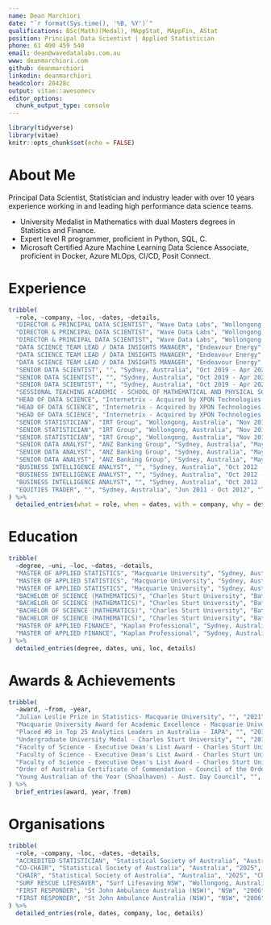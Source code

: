 ```yaml
---
name: Dean Marchiori
date: "`r format(Sys.time(), '%B, %Y')`"
qualifications: BSc(Math)(Medal), MAppStat, MAppFin, AStat
position: Principal Data Scientist | Applied Statistician
phone: 61 400 459 540  
email: dean@wavedatalabs.com.au
www: deanmarchiori.com   
github: deanmarchiori
linkedin: deanmarchiori
headcolor: 20428c
output: vitae::awesomecv
editor_options: 
  chunk_output_type: console
---
```


```r
library(tidyverse)
library(vitae)
knitr::opts_chunk$set(echo = FALSE)
```

# About Me   

Principal Data Scientist, Statistician and industry leader with over 10 years experience working in and leading high performance data science teams.

- University Medalist in Mathematics with dual Masters degrees in Statistics and Finance.
- Expert level R programmer, proficient in Python, SQL, C.
- Microsoft Certified Azure Machine Learning Data Science Associate, proficient in Docker, Azure MLOps, CI/CD, Posit Connect.

# Experience
```r
tribble(
  ~role, ~company, ~loc, ~dates, ~details,
  "DIRECTOR & PRINCIPAL DATA SCIENTIST", "Wave Data Labs", "Wollongong Australia", "May 2023 - Present", "Independent consultant and contractor in data science, machine learning, applied mathematics and statistical modelling.",
  "DIRECTOR & PRINCIPAL DATA SCIENTIST", "Wave Data Labs", "Wollongong, Australia", "May 2023 - Present", ">$400k projects delivered in 18 months.",
  "DIRECTOR & PRINCIPAL DATA SCIENTIST", "Wave Data Labs", "Wollongong, Australia", "May 2023 - Present", "Implemented projects from design through to Production MLOps deployments with full CI/CD pipelines.",
  "DATA SCIENCE TEAM LEAD / DATA INSIGHTS MANAGER", "Endeavour Energy", "Sydney, Australia", "Apr 2021 - May 2023", "Established, hired and managed Endeavour's first totally greenfield data science team.",
  "DATA SCIENCE TEAM LEAD / DATA INSIGHTS MANAGER", "Endeavour Energy", "Sydney, Australia", "Apr 2021 - May 2023", "Implemented enterprise wide Microsoft Azure Machine Learning & Posit Connect platforms (1000+ staff organisation).",
  "DATA SCIENCE TEAM LEAD / DATA INSIGHTS MANAGER", "Endeavour Energy", "Sydney, Australia", "Apr 2021 - May 2023", "Led over 20 data science projects including peer reviewed scientific publications and mission critical decision support systems.",
  "SENIOR DATA SCIENTIST", "", "Sydney, Australia", "Oct 2019 - Apr 2021", "Bush fire risk modelling on the electricity grid informing the impact of the removal of over 200 hazardous trees.",
  "SENIOR DATA SCIENTIST", "", "Sydney, Australia", "Oct 2019 - Apr 2021", "Vegetation management optimisation to reduce > 5% OPEX on multi-million dollar maintenance budget.",
  "SENIOR DATA SCIENTIST", "", "Sydney, Australia", "Oct 2019 - Apr 2021", "Developed and deployed a machine learning model to predict the impact of severe storms on the electricity grid with >90% accuracy.",
  "SESSIONAL TEACHING ACADEMIC - SCHOOL OF MATHEMATICAL AND PHYSICAL SCIENCES", "Macquarie University", "Sydney, Australia", "Feb 2022 - Sep 2023", "Instructor in Mathematics & Statistics to over 200 students.",
  "HEAD OF DATA SCIENCE", "Internetrix - Acquired by XPON Technologies Group (ASX:XPN)", "Wollongong, Australia", "Mar 2018 - Oct 2019", "Led 2 x research projects with the University of Wollongong SMART Facility totalling > $150k in research funding.",
  "HEAD OF DATA SCIENCE", "Internetrix - Acquired by XPON Technologies Group (ASX:XPN)", "Wollongong, Australia", "Mar 2018 - Oct 2019", "Product development of time series anomaly detection software.",
  "HEAD OF DATA SCIENCE", "Internetrix - Acquired by XPON Technologies Group (ASX:XPN)", "Wollongong, Australia", "Mar 2018 - Oct 2019", "Greenfield development and launch of internal data science consulting practice.",
  "SENIOR STATISTICIAN", "IRT Group", "Wollongong, Australia", "Nov 2016 - Mar 2018", "Unsupervised ML / Clustering / Customer Segmentation for NFP Aged Care Provider.",
  "SENIOR STATISTICIAN", "IRT Group", "Wollongong, Australia", "Nov 2016 - Mar 2018", "Introduced call-centre staffing optimisation model resulting in > 10% OPEX reduction opportunities.",
  "SENIOR STATISTICIAN", "IRT Group", "Wollongong, Australia", "Nov 2016 - Mar 2018", "Developed and piloted the first ever use of AB Testing and experimental design for marketing campaigns.",
  "SENIOR DATA ANALYST", "ANZ Banking Group", "Sydney, Australia", "May 2014 - Oct 2016", "Advanced statistical modelling.",
  "SENIOR DATA ANALYST", "ANZ Banking Group", "Sydney, Australia", "May 2014 - Oct 2016", "Built marketing campaign analysis apps (Shiny).",
  "SENIOR DATA ANALYST", "ANZ Banking Group", "Sydney, Australia", "May 2014 - Oct 2016", "Programming in R, SAS, SQL.",
  "BUSINESS INTELLIGENCE ANALYST", "", "Sydney, Australia", "Oct 2012 - May 2014", "Designed call centre and queuing optimisation methods.",
  "BUSINESS INTELLIGENCE ANALYST", "", "Sydney, Australia", "Oct 2012 - May 2014", "Completed time series analysis.",
  "BUSINESS INTELLIGENCE ANALYST", "", "Sydney, Australia", "Oct 2012 - May 2014", "Implemented major telecommunications technology project.",
  "EQUITIES TRADER", "", "Sydney, Australia", "Jun 2011 - Oct 2012", "Trading domestic and international equities, warrants, managed funds.",
) %>%
  detailed_entries(what = role, when = dates, with = company, why = details)
```


# Education
```r
tribble(
  ~degree, ~uni, ~loc, ~dates, ~details,
  "MASTER OF APPLIED STATISTICS", "Macquarie University", "Sydney, Australia", "2020 - 2021", "GPA of 6.87 out of 7",
  "MASTER OF APPLIED STATISTICS", "Macquarie University", "Sydney, Australia", "2020 - 2021", "Awarded Macquarie University Award for Academic Excellence",
  "MASTER OF APPLIED STATISTICS", "Macquarie University", "Sydney, Australia", "2020 - 2021", "Awarded Julian Leslie Prize in Statistics",
  "BACHELOR OF SCIENCE (MATHEMATICS)", "Charles Sturt University", "Bathurst, Australia", "2013 - 2017", "GPA of 6.87 out of 7",
  "BACHELOR OF SCIENCE (MATHEMATICS)", "Charles Sturt University", "Bathurst, Australia", "2013 - 2017", "Awarded Undergraduate University Medal",
  "BACHELOR OF SCIENCE (MATHEMATICS)", "Charles Sturt University", "Bathurst, Australia", "2013 - 2017", "Mathematics Major",
  "BACHELOR OF SCIENCE (MATHEMATICS)", "Charles Sturt University", "Bathurst, Australia", "2013 - 2017", "Statistics Minor",
  "MASTER OF APPLIED FINANCE", "Kaplan Professional", "Sydney, Australia", "2010 - 2013", "Major in Financial Markets and Trading",
  "MASTER OF APPLIED FINANCE", "Kaplan Professional", "Sydney, Australia", "2010 - 2013", "Graduated with Distinction"
) %>%
  detailed_entries(degree, dates, uni, loc, details)
```

# Awards & Achievements

```r
tribble(
  ~award, ~from, ~year,
  "Julian Leslie Prize in Statistics- Macquarie University", "", "2021",
  "Macquarie University Award for Academic Excellence - Macquarie University", "", "2021",
  "Placed #8 in Top 25 Analytics Leaders in Australia - IAPA", "", "2019",
  "Undergraduate University Medal - Charles Sturt University", "", "2017",
  "Faculty of Science - Executive Dean's List Award - Charles Sturt University", "", "2017",
  "Faculty of Science - Executive Dean's List Award - Charles Sturt University", "", "2016",
  "Faculty of Science - Executive Dean's List Award - Charles Sturt University", "", "2015",
  "Order of Australia Certificate of Commendation - Council of the Order of Australia", "", "2005",
  "Young Australian of the Year (Shoalhaven) - Aust. Day Council", "", "2005"
) %>%
  brief_entries(award, year, from)
```


# Organisations   
```r
tribble(
  ~role, ~company, ~loc, ~dates, ~details,
  "ACCREDITED STATISTICIAN", "Statistical Society of Australia", "Australia", "2025", "Holds the 'Accredited Statistician' professional accreditation",
  "CO-CHAIR", "Statistical Society of Australia", "Australia", "2025", "Co-Chair of the Section for Statistical Computing and Graphics",
  "CHAIR", "Statistical Society of Australia", "Australia", "2025", "Chair of the Data Science and accreditation Working Group",
  "SURF RESCUE LIFESAVER", "Surf Lifesaving NSW", "Wollongong, Australia", "2024", "Bronze Medallion, Advanced Resuscitation, Cert IV Public Safety (Aquatic Rescue)",
  "FIRST RESPONDER", "St John Ambulance Australia (NSW)", "NSW", "2006", "Over 500hrs as front line first responder to medical emergencies",
  "FIRST RESPONDER", "St John Ambulance Australia (NSW)", "NSW", "2006", "Received Order of Australia Commendation and Young Australian of the Year Award (Shoalhaven) for meritorious service",
) %>%
  detailed_entries(role, dates, company, loc, details)
```

